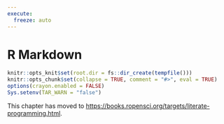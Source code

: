 ```yaml
---
execute:
  freeze: auto
---
```


# R Markdown {.appendix}

```r
knitr::opts_knit$set(root.dir = fs::dir_create(tempfile()))
knitr::opts_chunk$set(collapse = TRUE, comment = "#>", eval = TRUE)
options(crayon.enabled = FALSE)
Sys.setenv(TAR_WARN = "false")
```

This chapter has moved to <https://books.ropensci.org/targets/literate-programming.html>.
